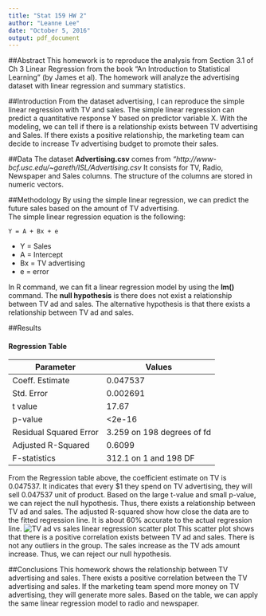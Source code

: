 ```yaml
---
title: "Stat 159 HW 2"
author: "Leanne Lee"
date: "October 5, 2016"
output: pdf_document
---
```


##Abstract
This homework is to reproduce the analysis from Section 3.1 of Ch 3 Linear Regression from the book "An Introduction to Statistical Learning" (by James et al). The homework will analyze the advertising dataset with linear regression and summary statistics.

##Introduction
From the dataset advertising, I can reproduce the simple linear regression with TV and sales. The simple linear regression can predict a quantitative response Y based on predictor variable X. With the modeling, we can tell if there is a relationship exists between TV advertising and Sales. If there exists a positive relationship, the marketing team can decide to increase Tv advertising budget to promote their sales. 

##Data 
The dataset **Advertising.csv** comes from *"http://www-bcf.usc.edu/~gareth/ISL/Advertising.csv* It consists for TV, Radio, Newspaper and Sales columns. The structure of the columns are stored in numeric vectors. 

##Methodology
By using the simple linear regression, we can predict the future sales based on the amount of TV advertising.  
The simple linear regression equation is the following: 

```
Y = A + Bx + e
```

- Y = Sales
- A = Intercept
- Bx = TV advertising 
- e = error 

In R command, we can fit a linear regression model by using the **lm()** command. 
The **null hypothesis** is there does not exist a relationship between TV ad and sales. The alternative hypothesis is that there exists a relationship between TV ad and sales. 

##Results

#### Regression Table

Parameter | Values
----------|----------
Coeff. Estimate | 0.047537
Std. Error | 0.002691
t value | 17.67
p-value | <2e-16
Residual Squared Error | 3.259 on 198 degrees of fd
Adjusted R-Squared | 0.6099
F-statistics | 312.1 on 1 and 198 DF

From the Regression table above, the coefficient estimate on TV is 0.047537. It indicates that every $1 they spend on TV advertising, they will sell 0.047537 unit of product. Based on the large t-value and small p-value, we can reject the null hypothesis. Thus, there exists a relationship between TV ad and sales. The adjusted R-squared show how close the data are to the fitted regression line. It is about 60% accurate to the actual regression line. 
![TV ad vs sales linear regression scatter plot](../images/scatterplot-tv-sales.png)
This scatter plot shows that there is a positive correlation exists between TV ad and sales. There is not any outliers in the group. The sales increase as the TV ads amount increase. Thus, we can reject our null hypothesis.

##Conclusions
This homework shows the relationship between TV advertising and sales. There exists a positive correlation between the TV advertising and sales. If the marketing team spend more money on TV advertising, they will generate more sales. Based on the table, we can apply the same linear regression model to radio and newspaper. 